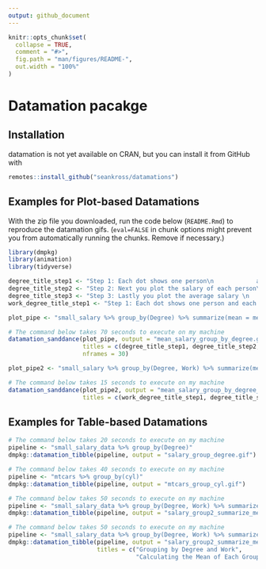 ```yaml
---
output: github_document
---
```


<!-- README.md is generated from README.Rmd. Please edit that file -->

```r
knitr::opts_chunk$set(
  collapse = TRUE,
  comment = "#>",
  fig.path = "man/figures/README-",
  out.width = "100%"
)
```

# Datamation pacakge

## Installation

datamation is not yet available on CRAN, but you can install it from GitHub with 

```r
remotes::install_github("seankross/datamations")
```

## Examples for Plot-based Datamations

With the zip file you downloaded, run the code below (`README.Rmd`) to reproduce the datamation gifs. (`eval=FALSE` in chunk options might prevent you from automatically running the chunks. Remove if necessary.)

```r
library(dmpkg)
library(animation)
library(tidyverse)
```

```r
degree_title_step1 <- "Step 1: Each dot shows one person\n            and each group shows degree type"
degree_title_step2 <- "Step 2: Next you plot the salary of each person\n            within each group"
degree_title_step3 <- "Step 3: Lastly you plot the average salary \n            of each group and zoom in"
work_degree_title_step1 <- "Step 1: Each dot shows one person and each group\n            shows degree type AND work setting"
```

```r
plot_pipe <- "small_salary %>% group_by(Degree) %>% summarize(mean = mean(Salary))"

# The command below takes 70 seconds to execute on my machine
datamation_sanddance(plot_pipe, output = "mean_salary_group_by_degree.gif",
                     titles = c(degree_title_step1, degree_title_step2, degree_title_step3), 
                     nframes = 30)

plot_pipe2 <- "small_salary %>% group_by(Degree, Work) %>% summarize(mean = mean(Salary))"

# The command below takes 15 seconds to execute on my machine
datamation_sanddance(plot_pipe2, output = "mean_salary_group_by_degree_work.gif",
                     titles = c(work_degree_title_step1, degree_title_step2, degree_title_step3))
```

## Examples for Table-based Datamations

```r
# The command below takes 20 seconds to execute on my machine
pipeline <- "small_salary_data %>% group_by(Degree)"
dmpkg::datamation_tibble(pipeline, output = "salary_group_degree.gif")

# The command below takes 40 seconds to execute on my machine
pipeline <- "mtcars %>% group_by(cyl)"
dmpkg::datamation_tibble(pipeline, output = "mtcars_group_cyl.gif")

# The command below takes 50 seconds to execute on my machine
pipeline <- "small_salary_data %>% group_by(Degree, Work) %>% summarize(Avg_Salary = mean(Salary))"
dmpkg::datamation_tibble(pipeline, output = "salary_group2_summarize_mean.gif")

# The command below takes 50 seconds to execute on my machine
pipeline <- "small_salary_data %>% group_by(Degree, Work) %>% summarize(Avg_Salary = mean(Salary))"
dmpkg::datamation_tibble(pipeline, output = "salary_group2_summarize_mean.gif",
                         titles = c("Grouping by Degree and Work", 
                                    "Calculating the Mean of Each Group"))
```
